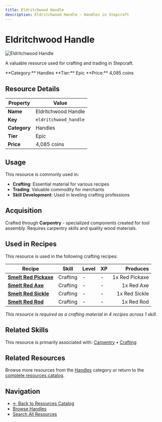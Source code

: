 ```yaml
---
title: Eldritchwood Handle
description: Eldritchwood Handle - Handles in Stepcraft
---
```


# Eldritchwood Handle

<div className="flex items-start gap-6 mb-8">
  <div className="flex-shrink-0">
    <img src="/assets/resources/carpentry/eldritchwood_handle.png" alt="Eldritchwood Handle" className="w-24 h-24 border rounded-lg" />
  </div>
  <div className="flex-1">
    <div className="space-y-2">
      <p className="text-lg text-muted-foreground">A valuable resource used for crafting and trading in Stepcraft.</p>
      <div className="flex flex-wrap gap-4 text-sm">
        <span className="px-2 py-1 bg-blue-100 dark:bg-blue-900 rounded-md">
          **Category:** Handles
        </span>
        <span className="px-2 py-1 bg-purple-100 dark:bg-purple-900 rounded-md">
          **Tier:** Epic
        </span>
        <span className="px-2 py-1 bg-green-100 dark:bg-green-900 rounded-md">
          **Price:** 4,085 coins
        </span>
      </div>
    </div>
  </div>
</div>

## Resource Details

| Property | Value |
|----------|-------|
| **Name** | Eldritchwood Handle |
| **Key** | `eldritchwood_handle` |
| **Category** | Handles |
| **Tier** | Epic |
| **Price** | 4,085 coins |


## Usage

This resource is commonly used in:

- **Crafting**: Essential material for various recipes
- **Trading**: Valuable commodity for merchants
- **Skill Development**: Used in leveling crafting professions




## Acquisition

Crafted through **Carpentry** - specialized components created for tool assembly. Requires carpentry skills and quality wood materials.


## Used in Recipes

This resource is used in the following crafting recipes:

| Recipe | Skill | Level | XP | Produces |
|--------|-------|-------|----|---------:|
| **[Smelt Red Pickaxe](/docs/items/individual/red_pickaxe)** | Crafting | - | - | 1x Red Pickaxe |
| **[Smelt Red Axe](/docs/items/individual/red_axe)** | Crafting | - | - | 1x Red Axe |
| **[Smelt Red Sickle](/docs/items/individual/red_sickle)** | Crafting | - | - | 1x Red Sickle |
| **[Smelt Red Rod](/docs/items/individual/red_rod)** | Crafting | - | - | 1x Red Rod |

*This resource is required as a crafting material in 4 recipes across 1 skill.*


## Related Skills

This resource is primarily associated with: [Carpentry](/docs/skills/individual/carpentry) • [Crafting](/docs/skills/individual/crafting)

## Related Resources

Browse more resources from the [Handles](/docs/resources#handles) category or return to the [complete resources catalog](/docs/resources).

## Navigation

- [← Back to Resources Catalog](/docs/resources)
- [Browse Handles](/docs/resources#handles)
- [Search All Resources](/search)
